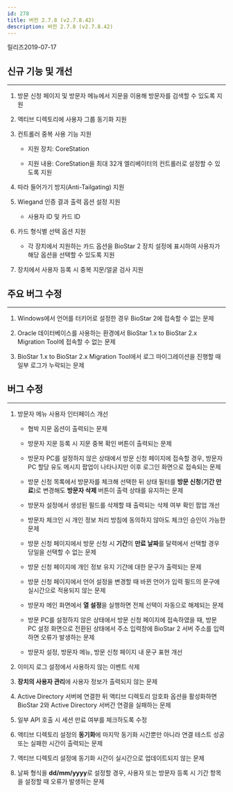 ```yaml
---
id: 278
title: 버전 2.7.8 (v2.7.8.42)
description: 버전 2.7.8 (v2.7.8.42)
---
```


릴리즈<Separator/>2019-07-17

## 신규 기능 및 개선

---

1. 방문 신청 페이지 및 방문자 메뉴에서 지문을 이용해 방문자를 검색할 수 있도록 지원

1. 액티브 디렉토리에 사용자 그룹 동기화 지원

1. 컨트롤러 중복 사용 기능 지원

    * 지원 장치: CoreStation

    * 지원 내용: CoreStation을 최대 32개 엘리베이터의 컨트롤러로 설정할 수 있도록 지원

1. 따라 들어가기 방지(Anti-Tailgating) 지원

1. Wiegand 인증 결과 출력 옵션 설정 지원

    * 사용자 ID 및 카드 ID

1. 카드 형식별 선택 옵션 지원

    * 각 장치에서 지원하는 카드 옵션을 BioStar 2 장치 설정에 표시하여 사용자가 해당 옵션을 선택할 수 있도록 지원

1. 장치에서 사용자 등록 시 중복 지문/얼굴 검사 지원

## 주요 버그 수정

---

1. Windows에서 언어를 터키어로 설정한 경우 BioStar 2에 접속할 수 없는 문제

1. Oracle 데이터베이스를 사용하는 환경에서 BioStar 1.x to BioStar 2.x Migration Tool에 접속할 수 없는 문제

1. BioStar 1.x to BioStar 2.x Migration Tool에서 로그 마이그레이션을 진행할 때 일부 로그가 누락되는 문제

## 버그 수정

---

1. 방문자 메뉴 사용자 인터페이스 개선

    * 협박 지문 옵션이 출력되는 문제

    * 방문자 지문 등록 시 지문 중복 확인 버튼이 출력되는 문제

    * 방문자 PC를 설정하지 않은 상태에서 방문 신청 페이지에 접속할 경우, 방문자 PC 할당 유도 메시지 팝업이 나타나지만 이후 로그인 화면으로 접속되는 문제

    * 방문 신청 목록에서 방문자를 체크해 선택한 뒤 상태 필터를 **방문 신청**(**기간 만료**)로 변경해도 **방문자 삭제** 버튼이 출력 상태를 유지하는 문제

    * 방문자 설정에서 생성된 필드를 삭제할 때 출력되는 삭제 여부 확인 팝업 개선

    * 방문자 체크인 시 개인 정보 처리 방침에 동의하지 않아도 체크인 승인이 가능한 문제

    * 방문 신청 페이지에서 방문 신청 시 **기간**의 **만료 날짜**를 달력에서 선택할 경우 당일을 선택할 수 없는 문제

    * 방문 신청 페이지에 개인 정보 유지 기간에 대한 문구가 출력되는 문제

    * 방문 신청 페이지에서 언어 설정을 변경할 때 바뀐 언어가 입력 필드의 문구에 실시간으로 적용되지 않는 문제

    * 방문자 메인 화면에서 **열 설정**을 실행하면 전체 선택이 자동으로 해제되는 문제

    * 방문 PC를 설정하지 않은 상태에서 방문 신청 페이지에 접속하였을 때, 방문 PC 설정 화면으로 전환된 상태에서 주소 입력창에 BioStar 2 서버 주소를 입력하면 오류가 발생하는 문제

    * 방문자 설정, 방문자 메뉴, 방문 신청 페이지 내 문구 표현 개선

1. 이미지 로그 설정에서 사용하지 않는 이벤트 삭제

1. **장치의 사용자 관리**에 사용자 정보가 출력되지 않는 문제

1. Active Directory 서버에 연결한 뒤 액티브 디렉토리 암호화 옵션을 활성화하면 BioStar 2와 Active Directory 서버간 연결을 실패하는 문제

1. 일부 API 호출 시 세션 만료 여부를 체크하도록 수정

1. 액티브 디렉토리 설정의 **동기화**에 마지막 동기화 시간뿐만 아니라 연결 테스트 성공 또는 실패한 시간이 출력되는 문제

1. 액티브 디렉토리 설정에 동기화 시간이 실시간으로 업데이트되지 않는 문제

1. 날짜 형식을 **dd/mm/yyyy**로 설정할 경우, 사용자 또는 방문자 등록 시 기간 항목을 설정할 때 오류가 발생하는 문제